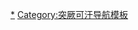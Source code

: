 {{Navbox
|bodyclass=hlist

|name = 東突厥可汗
|title = [[東突厥]][[可汗]]
|list1 = 
*[[启民可汗]]<small>587-609</small>
*[[始畢可汗]]<small>609-619</small>
*[[處羅可汗]]<small>619-620</small>
*[[頡利可汗]]<small>620-630</small><br />羈縻政策下：[[李思摩|阿史那思摩]]<small>639-644</small>
*[[车鼻可汗]]<small>?-650</small>
*[[阿史那泥熟匐]]<small>679-680</small>
*[[阿史那伏念]]<small>680-681</small><br />[[后突厥汗国]]：[[骨咄禄|颉跌利施可汗]]<small>682-?</small>
*[[默啜|迁善可汗]]<small>?-716</small>
*[[拓西可汗]]<small>716</small>
*[[毗伽可汗]]<small>716-732</small>
*[[伊然可汗]]<small>732-739</small>
*[[登利可汗]]<small>739-741</small>
*[[阿史那骨咄|骨咄葉護]]<small>741-742</small>
*[[頡跌伊施可汗]]<small>742-744</small>
*[[烏蘇米施可汗]]<small>?-744</small>
*[[白眉可汗]]<small>744-745</small>

|below = 
*[[Template:突厥可汗|突厥可汗]]
*[[Template:東突厥可汗|東突厥可汗]]
*[[Template:西突厥可汗|西突厥可汗]]
}}<noinclude>[[Category:东突厥可汗|*]]
[[Category:突厥可汗导航模板]]
</noinclude>
